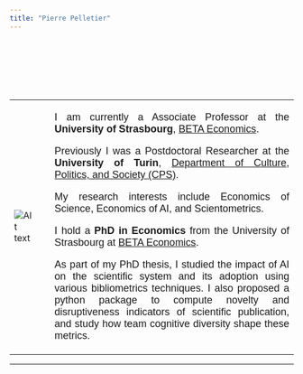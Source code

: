 ```yaml
---
title: "Pierre Pelletier"
---
```


<style type="text/css">

h1.title {
  font-size: 38px;
  color: Dark;
  text-align: center;
}
body {
    margin: 20px; /* Adjust the margin size as needed */
}

p {
       text-align: justify;   font-size: 18px; 
    font-family: Arial, sans-serif; 
}

h1, h2, h3 {
    font-family: 'Times New Roman', serif; 
}
</style>


<br><br><br>
---

<table>
  <tr>
      <td style="padding-right: 30px;">
        <img src="img/img.jpg" alt="Alt text" style="max-width: 120%; height: auto;">
    </td>
      <!-- or <img src="image_url" alt="Alt text"> -->
    </td>
    <td>
     

I am currently a Associate Professor at the **University of Strasbourg**, [BETA Economics](https://www.beta-economics.fr/en/home/).

Previously I was a Postdoctoral Researcher at the **University of Turin**, [Department of Culture, Politics, and Society (CPS)](https://www.didattica-cps.unito.it/do/home.pl).

My research interests include Economics of Science, Economics of AI, and Scientometrics.


I hold a **PhD in Economics** from the University of Strasbourg at [BETA Economics](https://beta-economics.fr/en/home/).

As part of my PhD thesis, I studied the impact of AI on the scientific system and its adoption using various bibliometrics techniques. I also proposed a python package to compute novelty and disruptiveness indicators of scientific publication, and study how team cognitive diversity shape these metrics.

    </td>
  </tr>
</table>

---
 